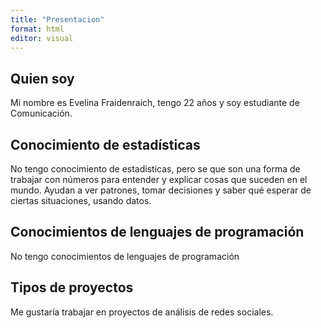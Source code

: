 ```yaml
---
title: "Presentacion"
format: html
editor: visual
---
```


## Quien soy

Mi nombre es Evelina Fraidenraich, tengo 22 años y soy estudiante de Comunicación.

## Conocimiento de estadísticas

No tengo conocimiento de estadisticas, pero se que son una forma de trabajar con números para entender y explicar cosas que suceden en el mundo. Ayudan a ver patrones, tomar decisiones y saber qué esperar de ciertas situaciones, usando datos.

## Conocimientos de lenguajes de programación

No tengo conocimientos de lenguajes de programación

## Tipos de proyectos

Me gustaría trabajar en proyectos de análisis de redes sociales.

